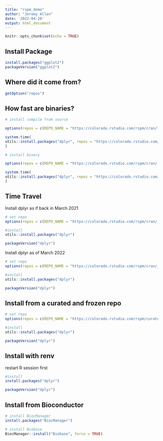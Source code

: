 ```yaml
---
title: "rspm_demo"
author: "Jeremy Allen"
date: '2022-04-20'
output: html_document
---
```


```r
knitr::opts_chunk$set(echo = TRUE)
```

## Install Package

```r

install.packages("ggplot2")
packageVersion("ggplot2")

```

## Where did it come from?

```r

getOption("repos")

```

## How fast are binaries?

```r

# install compile from source

options(repos = c(REPO_NAME = "https://colorado.rstudio.com/rspm/cran/latest"))

system.time(
utils::install.packages("dplyr", repos = "https://colorado.rstudio.com/rspm/cran/latest")
)

```

```r

# install binary

options(repos = c(REPO_NAME = "https://colorado.rstudio.com/rspm/cran/__linux__/focal/latest"))

system.time(
utils::install.packages("dplyr", repos = "https://colorado.rstudio.com/rspm/cran/__linux__/focal/latest")
)

```

## Time Travel

Install dplyr as if back in March 2021

```r

# set repo
options(repos = c(REPO_NAME = "https://colorado.rstudio.com/rspm/cran/__linux__/focal/2021-03-31"))

#install
utils::install.packages("dplyr")

packageVersion("dplyr")
```

Install dplyr as of March 2022

```r

# set repo
options(repos = c(REPO_NAME = "https://colorado.rstudio.com/rspm/cran/__linux__/focal/2022-03-31"))

#install
utils::install.packages("dplyr")

packageVersion("dplyr")

```

## Install from a curated and frozen repo

```r

# set repo
options(repos = c(REPO_NAME = "https://colorado.rstudio.com/rspm/curated/__linux__/focal/2020-05-30+ODozNTY4O0M5RkRBMTgz"))

#install
utils::install.packages("dplyr")

packageVersion("dplyr")


```

## Install with renv

restart R session first

```r

#install
install.packages("dplyr")

packageVersion("dplyr")

```

## Install from Bioconductor

```r

# install BiocManager
install.packages("BiocManager")

# install Biobase
BiocManager::install("Biobase", force = TRUE)


```

